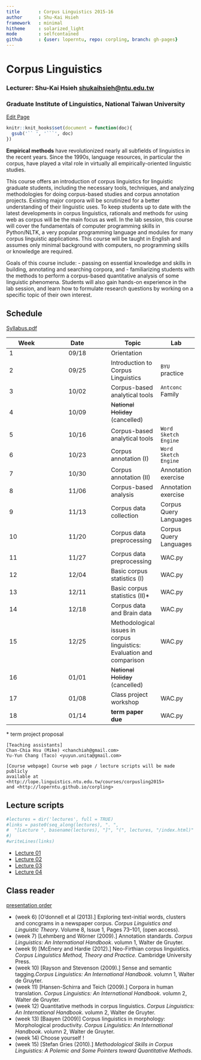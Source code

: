 ```yaml
---
title       : Corpus Linguistics 2015-16
author      : Shu-Kai Hsieh
framework   : minimal
hitheme     : solarized_light
mode        : selfcontained
github      : {user: loperntu, repo: corpling, branch: gh-pages}
---
```


# Corpus Linguistics

### Lecturer: Shu-Kai Hsieh <shukaihsieh@ntu.edu.tw>
### Graduate Institute of Linguistics, National Taiwan University
<a href="http://prose.io/#{{site.github.user}}/{{site.github.repo}}/edit/gh-pages/index.Rmd" class="button icon edit">Edit Page</a>

```r
knitr::knit_hooks$set(document = function(doc){
  gsub('`` ', '```', doc)
})
```


**Empirical methods** have revolutionized nearly all subfields of linguistics in the recent years. Since the 1990s, language resources, in particular the corpus, have played a vital role in virtually all empirically-oriented linguistic studies.

This course offers an introduction of corpus linguistics for linguistic graduate students, including the necessary tools, techniques, and analyzing methodologies for doing corpus-based studies and corpus annotation projects. Existing major corpora will be scrutinized for a better understanding of their linguistic uses. To keep students up to date with the latest developments in corpus linguistics, rationals and methods for using web as corpus will be the main focus as well. In the lab session, this course will cover the fundamentals of computer programming skills in Python/NLTK, a very popular programming language and modules for many corpus linguistic applications. This course will be taught in English and assumes only minimal background with computers, no programming skills or knowledge are required. 

Goals of this course include: 
- passing on essential knowledge and skills in building, annotating and searching corpora, and 
- familiarizing students with the methods to perform a corpus-based quantitative analysis of some linguistic phenomena. Students will also gain hands-on experience in the lab session, and learn how to formulate research questions by working on a specific topic of their own interest.



## Schedule
[Syllabus.pdf](corpus_syllabus15.pdf)


Week | Date   | Topic         | Lab
-----|:------:| ---           | ---
1    | 09/18  | Orientation   | 
2    | 09/25  | Introduction to Corpus Linguistics | `BYU` practice
3    | 10/02  | Corpus-based analytical tools    | `Antconc` Family
4    | 10/09  | ~~National Holiday~~ (cancelled) | 
5    | 10/16	| Corpus-based analytical tools | `Word Sketch Engine`
6    | 10/23	| Corpus annotation (I) | `Word Sketch Engine` 
7    | 10/30  | Corpus annotation (II)         | Annotation exercise 
8    | 11/06	| Corpus-based analysis          | Annotation exercise
9    | 11/13	| Corpus data collection         | Corpus Query Languages
10   | 11/20	| Corpus data preprocessing      | Corpus Query Languages
11 	 | 11/27	| Corpus data preprocessing      | WAC.py
12 	 | 12/04	| Basic corpus statistics (I)    | WAC.py
13 	 | 12/11	| Basic corpus statistics (II)*  | WAC.py
14 	 | 12/18	| Corpus data and Brain data     | WAC.py
15 	 | 12/25	| Methodological issues in corpus linguistics: Evaluation and comparison 					   | WAC.py
16 	 | 01/01	| ~~National Holiday~~ (cancelled)                             					 | 
17 	 | 01/08	| Class project workshop			  | WAC.py
18 	 | 01/14	| **term paper due**            | WAC.py


\* term project proposal


```
[Teaching assistants] 
Chan-Chia Hsu (Mike) <chanchiah@gmail.com>
Yu-Yun Chang (Taco) <yuyun.unita@gmail.com>
	
[Course webpage] Course web page / lecture scripts will be made publicly 
available at <http://lope.linguistics.ntu.edu.tw/courses/corpusling2015> 
and <http://loperntu.github.io/corpling>

```
## Lecture scripts

```r
#lectures = dir('lectures', full = TRUE)
#links = paste0(seq_along(lectures), ". ", 
#  "[Lecture ", basename(lectures), "]", "(", lectures, "/index.html)"
#)
#writeLines(links)
```

- [Lecture 01](lectures/01/index.html)
- [Lecture 02](lectures/02/index.html)
- [Lecture 03](lectures/03/index.html)
- [Lecture 04](lectures/04/index.html)


## Class reader

[presentation order](https://docs.google.com/spreadsheets/d/1Fi-lC2nVhAebBH0m8Kx-hTNCA8yGUkhodF3yI8envPY/edit#gid=0)

- (week 6) [O'donnell et al (2013).] Exploring text-initial words, clusters and concgrams in a newspaper corpus. *Corpus Linguistics and Linguistic Theory*. Volume 8, Issue 1, Pages 73–101, (open access). 
- (week 7) [Lehmberg and Wörner (2009).] Annotation standards. *Corpus Linguistics: An International Handbook*. volumn 1, Walter de Gruyter. 
- (week 9) [McEnery and Hardie (2012).] Neo-Firthian corpus linguistics. *Corpus Linguistics Method, Theory and Practice.* Cambridge University Press.
- (week 10) [Rayson and Stevenson (2009).] Sense and semantic tagging.*Corpus Linguistics: An International Handbook*. volumn 1, Walter de Gruyter. 
- (week 11) [Hansen-Schirra and Teich (2009).] Corpora in human translation. *Corpus Linguistics: An International Handbook*. volumn 2, Walter de Gruyter. 
- (week 12) Quantitative methods in corpus linguistics. *Corpus Linguistics: An International Handbook*. volumn 2, Walter de Gruyter. 
- (week 13) [Baayen (2009)] Corpus linguistics in morphology: Morphological
productivity. *Corpus Linguistics: An International Handbook*. volumn 2, Walter de Gruyter.
- (week 14) Choose yourself !
- (week 15) [Stefan Gries (2010).] *Methodological Skills in Corpus Linguistics: A Polemic and Some Pointers toward Quantitative Methods*.





